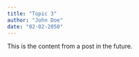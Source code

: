 ```yaml
---
title: "Topic 3"
author: "John Doe"
date: "02-02-2050"
---
```


This is the content from a post in the future.
